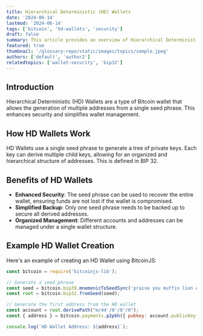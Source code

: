 ```yaml
---
title: Hierarchical Deterministic (HD) Wallets
date: '2024-06-14'
lastmod: '2024-06-14'
tags: ['bitcoin', 'hd-wallets', 'security']
draft: false
summary: This article provides an overview of Hierarchical Deterministic (HD) Wallets, their benefits, and how they enhance Bitcoin wallet management and security.
featured: true
thumbnail: '/glossary-repo/static/images/topics/sample.jpeg'
authors: ['default', 'author2']
relatedtopics: ['wallet-security', 'bip32']
---
```


## Introduction

Hierarchical Deterministic (HD) Wallets are a type of Bitcoin wallet that allows the generation of multiple addresses from a single seed phrase. This enhances security and simplifies wallet management.

## How HD Wallets Work

HD Wallets use a single seed phrase to generate a tree of private keys. Each key can derive multiple child keys, allowing for an organized and hierarchical structure of addresses. This is defined in BIP 32.

## Benefits of HD Wallets

- **Enhanced Security**: The seed phrase can be used to recover the entire wallet, ensuring funds are not lost if the wallet is compromised.
- **Simplified Backup**: Only one seed phrase needs to be backed up to secure all derived addresses.
- **Organized Management**: Different accounts and addresses can be managed under a single wallet structure.

## Example HD Wallet Creation

Here's an example of creating an HD Wallet using BitcoinJS:

```js
const bitcoin = require('bitcoinjs-lib');

// Generate a seed phrase
const seed = bitcoin.bip39.mnemonicToSeedSync('praise you muffin lion enable neck grocery crumble super myself license ghost');
const root = bitcoin.bip32.fromSeed(seed);

// Generate the first address from the HD wallet
const account = root.derivePath("m/44'/0'/0'/0");
const { address } = bitcoin.payments.p2pkh({ pubkey: account.publicKey });

console.log(`HD Wallet Address: ${address}`);
